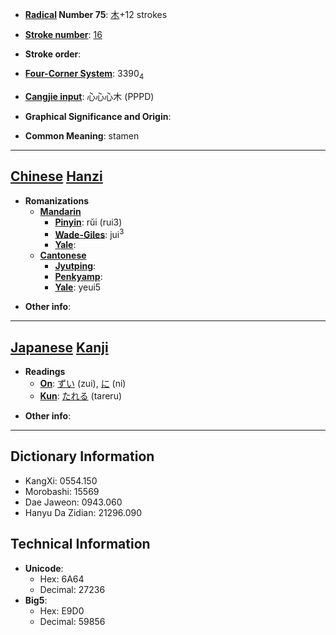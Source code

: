 * '''[[Wiktionary:Chinese radical index| Radical]] Number 75''': [[Wiktionary:Chinese radical index 木|木]]+12 strokes

* '''[[Wiktionary:Chinese total strokes index|Stroke number]]''': [[Wiktionary:Chinese total strokes index 16|16]]

* '''Stroke order''': 

* '''[[Wiktionary:Chinese four corner index|Four-Corner System]]''': 3390<sub>4</sub>

* '''[[Wiktionary:Chinese Cangjie index|Cangjie input]]''': 心心心木 (PPPD)

* '''Graphical Significance and Origin''': 

* '''Common Meaning''': stamen

----

== [[Chinese]] [[Hanzi]] ==

* '''Romanizations'''
** '''[[Mandarin]]'''
*** '''[[Pinyin]]''': rǔi (rui3)
*** '''[[Wade-Giles]]''': jui<sup>3</sup>
*** '''[[Yale]]''': 
** '''[[Cantonese]]'''
*** '''[[Jyutping]]''':
*** '''[[Penkyamp]]''': 
*** '''[[Yale]]''': yeui5

* '''Other info''': 

----

== [[Japanese]] [[Kanji]] ==

* '''Readings'''
** '''[[On]]''': [[ずい]] (zui), [[に]] (ni)
** '''[[Kun]]''': [[たれる]] (tareru)

* '''Other info''':  

----

== Dictionary Information ==

* KangXi: 0554.150
* Morobashi: 15569
* Dae Jaweon: 0943.060
* Hanyu Da Zidian: 21296.090

== Technical Information ==

* '''Unicode''':
** Hex: 6A64
** Decimal: 27236
* '''Big5''':
** Hex: E9D0
** Decimal: 59856